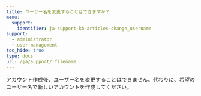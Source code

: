 ---
title: ユーザー名を変更することはできますか？
menu:
  support:
    identifier: ja-support-kb-articles-change_username
support:
  - administrator
  - user management
toc_hide: true
type: docs
url: /ja/support/:filename
---
アカウント作成後、ユーザー名を変更することはできません。代わりに、希望のユーザー名で新しいアカウントを作成してください。